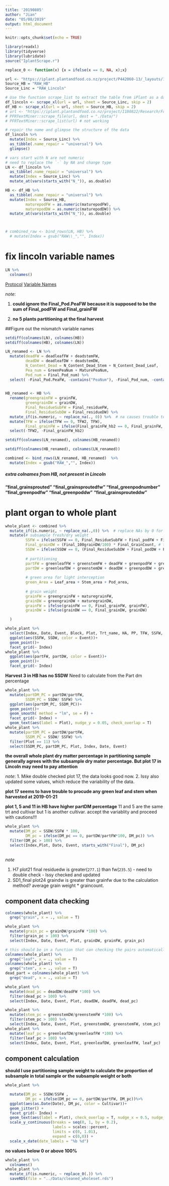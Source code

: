 ```yaml
---
title: '20190805'
author: "Jian"
date: "05/08/2019"
output: html_document
---
```


```r
knitr::opts_chunk$set(echo = TRUE)
```

```r
library(readxl)
library(tidyverse)
library(lubridate)
source("IplantScrape.r")

replace_0 <- function(x) {x = ifelse(x == 0, NA, x);x}

```

```r
url <- "https://iplant.plantandfood.co.nz/project/P442060-13/_layouts/15/WopiFrame.aspx?sourcedoc=/project/P442060-13/Research/18_19_SAE_pea_protein_managment.xlsx&action=default"
Source_HB = "RAW_HB"
Source_Linc = "RAW_Lincoln"

# Use the function scrape_list to extract the table from iPlant as a dataframe.
df_lincoln <- scrape_xl(url = url, sheet = Source_Linc, skip = 2)
df_HB <- scrape_xl(url = url, sheet = Source_HB, skip = 2)
# url <- "https://iplant.plantandfood.co.nz/project/I180822/Research/Forms/AllItems.aspx"
# PFRTextMiner::scrape_file(url, dest = "./Data/")
# PFRTextMiner::scrape_list(url) # not working

# repair the name and glimpse the structure of the data
df_lincoln %>% 
  mutate(Index = Source_Linc) %>%
  as_tibble(.name_repair = "universal") %>% 
  glimpse()

# vars start with N are not numeric 
# need to replace the `-` by NA and change type
LN <- df_lincoln %>% 
  as_tibble(.name_repair = "universal") %>% 
  mutate(Index = Source_Linc) %>%
  mutate_at(vars(starts_with("N_")), as.double)

HB <- df_HB %>% 
  as_tibble(.name_repair = "universal") %>% 
  mutate(Index = Source_HB,
         maturepodFW = as.numeric(maturepodFW),
         maturepodDW = as.numeric(maturepodDW)) %>% 
  mutate_at(vars(starts_with("N_")), as.double)



# combined_raw <- bind_rows(LN, HB) %>% 
  # mutate(Index = gsub("RAW\\_","", Index))

```

# fix lincoln variable names 

```r
LN %>% 
  colnames()
```

[Protocol](https://iplant.plantandfood.co.nz/project/P442060-13/_layouts/15/WopiFrame2.aspx?sourcedoc=/project/P442060-13/Research/Protocol_plant_protein_2018-19.docx&action=default)
[Variable Names](https://iplant.plantandfood.co.nz/project/P442060-13/_layouts/15/WopiFrame.aspx?sourcedoc=/project/P442060-13/Research/18_19_SAE_pea_protein_managment.xlsx&action=default)

_note_:

1. **could ignore the Final_Pod.PeaFW because it is supposed to be the sum of Final_podFW  and Final_grainFW**

2. **no 5 plants partitioning at the final harvest**

##Figure out the mismatch variable names 

```r


setdiff(colnames(LN), colnames(HB))
setdiff(colnames(HB), colnames(LN))

```



```r
LN_renamed <- LN %>% 
  mutate(deadFW = deadleafFW + deadstemFW, 
         deadDW = deadleafDW + deadstemDW, 
         N_Content_Dead = N_Content_Dead_Stem + N_Content_Dead_Leaf,
         Pea_num = GreenPeaNum + MaturePeaNum,
         Pod_num = Final_Pod_num) %>% 
  select( -Final_Pod.PeaFW, -contains("PeaNum"), -Final_Pod_num, -contains("deadleaf"), -contains("deadstem"), -N_Content_Dead_Stem, -N_Content_Dead_Leaf)
  

HB_renamed <- HB %>% 
  rename(greengrainFW = grainFW,
         greengrainDW = grainDW,
         Final_ResidueSubFW = Final_residueFW,
         Final_ResidueSubDW = Final_residueDW) %>% 
  mutate_if(is.numeric, ~ replace_na(., 0)) %>%  # na causes trouble to calcualte final component 
  mutate(TFW = ifelse(TFW == 0, TFW2, TFW),
         Final_grainFW = ifelse(Final_grainFW_hb2 == 0, Final_grainFW, Final_grainFW_hb2 + Final_grainSproutedFW )) %>% 
  select(-TFW2, -Final_grainFW_hb2)

setdiff(colnames(LN_renamed), colnames(HB_renamed))

setdiff(colnames(HB_renamed), colnames(LN_renamed))

combined <- bind_rows(LN_renamed, HB_renamed)  %>% 
  mutate(Index = gsub("RAW_","", Index))

```

##### extra colnames from HB, not present in Lincoln 

**"final_grainsprouted"   **
**"final_grainsproutedfw" **
**"final_greenpodnumber" **
**"final_greenpodfw"     **
**"final_greenpoddw"**
**"final_grainsprouteddw"**


# plant organ to whole plant 

```r
whole_plant <- combined %>% 
  mutate_if(is.numeric, ~ replace_na(.,0)) %>%  # replace NAs by 0 for adding organs up
  mutate(# subsample fresh/dry weight 
         SSFW = ifelse(SSFW == 0, Final_ResidueSubFW + Final_podFW + Final_grainFW, SSFW),
         Final_grainDW = (Final_100grainDW/100) * Final_GrainCount, # this is the problem that makes the graindw is greater than fw
         SSDW = ifelse(SSDW == 0, (Final_ResidueSubDW + Final_podDW + Final_grainDW),SSDW),
    
         # partitioning
         partFW = greenleafFW + greenstemFW + deadFW + greenpodFW + greengrainFW + maturepodFW + maturegrainFW,
         partDW = greenleafDW + greenstemDW + deadDW + greenpodDW + greengrainDW + maturepodDW + maturegrainDW,
         
         # green area for light interception
         green_Area = Leaf_area + Stem_area + Pod_area,
         
         # grain weight
         grainFW = greengrainFW + maturegrainFW,
         grainDW = greengrainDW + maturegrainDW,
         grainFW = ifelse(grainFW == 0, Final_grainFW, grainFW),
         grainDW = ifelse(grainDW == 0, Final_grainDW, grainDW)

  ) 

whole_plant %>% 
  select(Index, Date, Event, Block, Plot, Trt_name, HA, PP, TFW, SSFW, SSDW, partFW, partDW, green_Area) %>% 
  ggplot(aes(SSFW, SSDW, color = Event))+
  geom_point()+
  facet_grid(~ Index) 
whole_plant %>% 
  ggplot(aes(partFW, partDW, color = Event))+
  geom_point()+
  facet_grid(~ Index) 
```

**Harvest 3 in HB has no SSDW**
Need to calculate from the Part dm percentage




```r

whole_plant %>% 
  mutate(partDM_PC = partDW/partFW,
         SSDM_PC = SSDW/ SSFW) %>%  
  ggplot(aes(partDM_PC, SSDM_PC))+
  geom_point()+
  geom_smooth( method = "lm", se = F) + 
  facet_grid(~ Index) +
  geom_text(aes(label = Plot), nudge_y = 0.05, check_overlap = T)
whole_plant %>% 
  mutate(partDM_PC = partDW/partFW,
         SSDM_PC = SSDW/ SSFW) %>% 
  filter(Plot == 11) %>% 
  select(SSDM_PC, partDM_PC, Plot, Index, Date, Event)
```

**the overall whole plant dry matter percentage in partitioning sample generally agrees with the subsample dry mater percentage. But plot 17 in Lincoln may need to pay attention**

_note_:
1. Mike double checked plot 17, the data looks good now. 
2. Issy also updated some values, which reduce the variability of the data. 

**plot 17 seems to have trouble to procude any green leaf and stem when harvested at 2019-01-21**

**plot 1, 5 and 11 in HB have higher partDM percentage** 
11 and 5 are the same trt and cultivar but 1 is another cultivar. 
accept the variablity and proceed with cautions!!!

```r
whole_plant %>% 
  mutate(DM_pc = SSDW/SSFW * 100,
         DM_pc = ifelse(DM_pc == 0, partDW/partFW*100, DM_pc)) %>% 
  filter(DM_pc > 100) %>% 
  select(Index,Plot, Date, Event, starts_with("Final"), DM_pc) 
  
```

_note_

1. H7 plot21 final residuedw is greater(`277.1`) than fw(`235.5`) - need to double check - Issy checked and updated
2. SD1_final plot24 graindw is greater than grainfw due to the calculation method? average grain weight * graincount. 


## component data checking 

```r
colnames(whole_plant) %>% 
  grep("grain", x = ., value = T)

whole_plant %>% 
  mutate(grain_pc = grainDW/grainFW *100) %>% 
  filter(grain_pc > 100) %>% 
  select(Index, Date, Event, Plot, grainDW, grainFW, grain_pc)
```

```r

# this should be in a function that can checking the pairs automatically
colnames(whole_plant) %>% 
  grep("leaf", x = ., value = T)
colnames(whole_plant) %>% 
  grep("stem", x = ., value = T)
dead_part = colnames(whole_plant) %>% 
  grep("dead", x = ., value = T)

whole_plant %>% 
  mutate(dead_pc = deadDW/deadFW *100) %>% 
  filter(dead_pc > 100) %>% 
  select(Index, Date, Event, Plot, deadDW, deadFW, dead_pc)

whole_plant %>% 
  mutate(stem_pc = greenstemDW/greenstemFW *100) %>% 
  filter(stem_pc > 100) %>% 
  select(Index, Date, Event, Plot, greenstemDW, greenstemFW, stem_pc)
whole_plant %>% 
  mutate(leaf_pc = greenleafDW/greenleafFW *100) %>% 
  filter(leaf_pc > 100) %>% 
  select(Index, Date, Event, Plot, greenleafDW, greenleafFW, leaf_pc)

```


## component calculation

**should I use partitioning sample weight to calculate the proportion of subsample in total sample or the subsample weight or both**


```r
whole_plant %>% 

  mutate(DM_pc = SSDW/SSFW ,
         DM_pc = ifelse(DM_pc == 0, partDW/partFW, DM_pc))%>% 
  ggplot(aes(as.Date(Date), DM_pc, color = Cultivar))+
  geom_jitter() +
  facet_grid(~ Index) +
  geom_text(aes(label = Plot), check_overlap = T, nudge_x = 0.5, nudge_y = -0.05)+
  scale_y_continuous(breaks = seq(0, 1, by = 0.2),
                     labels = scales::percent,
                     limits = c(0, 1.01),
                     expand = c(0,0)) +
  scale_x_date(date_labels = "%b %d")


```


**no values below 0 or above 100%**
```r
whole_plant %>% 
  colnames()
whole_plant %>% 
  mutate_if(is.numeric, ~ replace_0(.)) %>% 
  saveRDS(file = "../Data/cleaned_wholeset.rds")
```



